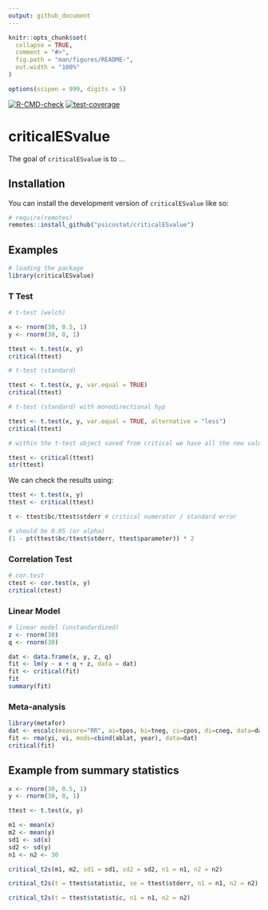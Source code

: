 ```yaml
---
output: github_document
---
```


<!-- README.md is generated from README.Rmd. Please edit that file -->

```r
knitr::opts_chunk$set(
  collapse = TRUE,
  comment = "#>",
  fig.path = "man/figures/README-",
  out.width = "100%"
)

options(scipen = 999, digits = 5)
```

<!-- badges: start -->
[![R-CMD-check](https://github.com/psicostat/criticalESvalue/actions/workflows/R-CMD-check.yaml/badge.svg)](https://github.com/psicostat/criticalESvalue/actions/workflows/R-CMD-check.yaml)
[![test-coverage](https://github.com/psicostat/criticalESvalue/actions/workflows/test-coverage.yaml/badge.svg)](https://github.com/psicostat/criticalESvalue/actions/workflows/test-coverage.yaml)
<!-- badges: end -->

# criticalESvalue

The goal of `criticalESvalue` is to ...
<!-- TODO aggiungi qualche riga qui -->

## Installation

You can install the development version of `criticalESvalue` like so:

``` r
# require(remotes)
remotes::install_github("psicostat/criticalESvalue")
```

## Examples

```r
# loading the package
library(criticalESvalue)
```

### T Test

```r
# t-test (welch)

x <- rnorm(30, 0.5, 1)
y <- rnorm(30, 0, 1)

ttest <- t.test(x, y)
critical(ttest)

# t-test (standard)

ttest <- t.test(x, y, var.equal = TRUE)
critical(ttest)

# t-test (standard) with monodirectional hyp

ttest <- t.test(x, y, var.equal = TRUE, alternative = "less")
critical(ttest)

# within the t-test object saved from critical we have all the new values

ttest <- critical(ttest)
str(ttest)
```

We can check the results using:

```r
ttest <- t.test(x, y)
ttest <- critical(ttest)

t <- ttest$bc/ttest$stderr # critical numerator / standard error

# should be 0.05 (or alpha)
(1 - pt(ttest$bc/ttest$stderr, ttest$parameter)) * 2
```

### Correlation Test

```r
# cor.test
ctest <- cor.test(x, y)
critical(ctest)
```

### Linear Model

```r
# linear model (unstandardized)
z <- rnorm(30)
q <- rnorm(30)

dat <- data.frame(x, y, z, q)
fit <- lm(y ~ x + q + z, data = dat)
fit <- critical(fit)
fit
summary(fit)
```

### Meta-analysis

```r
library(metafor)
dat <- escalc(measure="RR", ai=tpos, bi=tneg, ci=cpos, di=cneg, data=dat.bcg)
fit <- rma(yi, vi, mods=cbind(ablat, year), data=dat)
critical(fit)
```

## Example from summary statistics

```r
x <- rnorm(30, 0.5, 1)
y <- rnorm(30, 0, 1)

ttest <- t.test(x, y)

m1 <- mean(x)
m2 <- mean(y)
sd1 <- sd(x)
sd2 <- sd(y)
n1 <- n2 <- 30

critical_t2s(m1, m2, sd1 = sd1, sd2 = sd2, n1 = n1, n2 = n2)

critical_t2s(t = ttest$statistic, se = ttest$stderr, n1 = n1, n2 = n2)

critical_t2s(t = ttest$statistic, n1 = n1, n2 = n2)
```


